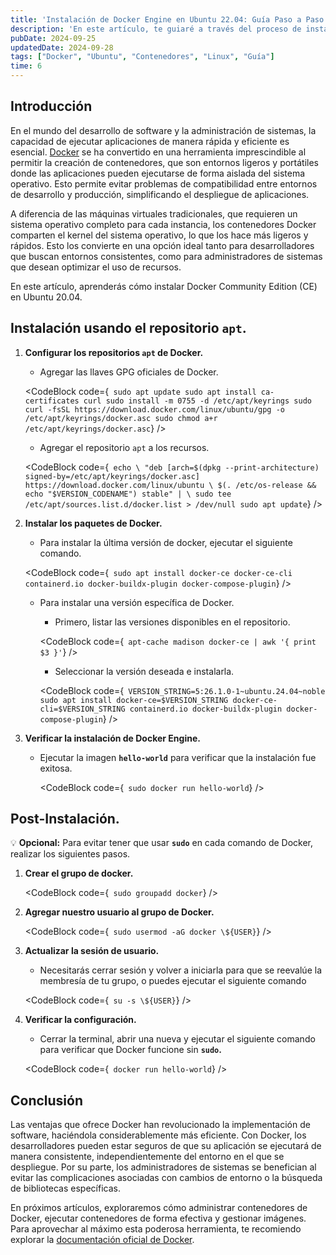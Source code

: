 ```yaml
---
title: 'Instalación de Docker Engine en Ubuntu 22.04: Guía Paso a Paso'
description: 'En este artículo, te guiaré a través del proceso de instalación de Docker Engine en Ubuntu 20.04. Aprenderás desde los conceptos básicos de qué es Docker y cómo funciona, hasta los pasos detallados para poner en marcha tu entorno de contenedores. ¡Prepárate para comenzar tu aventura con Docker!'
pubDate: 2024-09-25
updatedDate: 2024-09-28
tags: ["Docker", "Ubuntu", "Contenedores", "Linux", "Guía"]
time: 6
---
```


## Introducción

En el mundo del desarrollo de software y la administración de sistemas, la capacidad de ejecutar aplicaciones de manera rápida y eficiente es esencial. <a target="_blank" href="https://www.docker.com" class="referencias">Docker</a> se ha convertido en una herramienta imprescindible al permitir la creación de contenedores, que son entornos ligeros y portátiles donde las aplicaciones pueden ejecutarse de forma aislada del sistema operativo. Esto permite evitar problemas de compatibilidad entre entornos de desarrollo y producción, simplificando el despliegue de aplicaciones.

A diferencia de las máquinas virtuales tradicionales, que requieren un sistema operativo completo para cada instancia, los contenedores Docker comparten el kernel del sistema operativo, lo que los hace más ligeros y rápidos. Esto los convierte en una opción ideal tanto para desarrolladores que buscan entornos consistentes, como para administradores de sistemas que desean optimizar el uso de recursos.

En este artículo, aprenderás cómo instalar Docker Community Edition (CE) en Ubuntu 20.04.


## Instalación usando el repositorio `apt`.

1. **Configurar los repositorios `apt` de Docker.**
    - Agregar las llaves GPG oficiales de Docker.  

    <CodeBlock code={`
    sudo apt update
    sudo apt install ca-certificates curl
    sudo install -m 0755 -d /etc/apt/keyrings
    sudo curl -fsSL https://download.docker.com/linux/ubuntu/gpg -o /etc/apt/keyrings/docker.asc
    sudo chmod a+r /etc/apt/keyrings/docker.asc`} 
    />

    - Agregar el repositorio `apt` a los recursos.  
    
    <CodeBlock code={`
    echo \
    "deb [arch=$(dpkg --print-architecture) signed-by=/etc/apt/keyrings/docker.asc] https://download.docker.com/linux/ubuntu \
    $(. /etc/os-release && echo "$VERSION_CODENAME") stable" | \
    sudo tee /etc/apt/sources.list.d/docker.list > /dev/null
    sudo apt update`} 
    />

    
2. **Instalar los paquetes de Docker.**
    - Para instalar la última versión de docker, ejecutar el siguiente comando.  

    <CodeBlock code={`
    sudo apt install docker-ce docker-ce-cli containerd.io docker-buildx-plugin docker-compose-plugin`} />

    - Para instalar una versión específica de Docker.
        - Primero, listar las versiones disponibles en el repositorio.
        
        <CodeBlock code={`
        apt-cache madison docker-ce | awk '{ print $3 }'`} />
        
        - Seleccionar la versión deseada e instalarla.

        <CodeBlock code={`
        VERSION_STRING=5:26.1.0-1~ubuntu.24.04~noble
        sudo apt install docker-ce=$VERSION_STRING docker-ce-cli=$VERSION_STRING containerd.io docker-buildx-plugin docker-compose-plugin`} />
        
3. **Verificar la instalación de Docker Engine.**
    - Ejecutar la imagen **`hello-world`** para verificar que la instalación fue exitosa.
        
        <CodeBlock code={`
        sudo docker run hello-world`} />
        

## Post-Instalación.

💡 **Opcional:** Para evitar tener que usar **`sudo`** en cada comando de Docker, realizar los siguientes pasos.

1. **Crear el grupo de docker.**

    <CodeBlock code={`
    sudo groupadd docker`} />
    
2. **Agregar nuestro usuario al grupo de Docker.**
    
    <CodeBlock code={`
    sudo usermod -aG docker \${USER}`} />
    
3. **Actualizar la sesión de usuario.**
    - Necesitarás cerrar sesión y volver a iniciarla para que se reevalúe la membresía de tu grupo, o puedes ejecutar el siguiente comando

    <CodeBlock code={`
    su -s \${USER}`} />
        
4. **Verificar la configuración.**
    - Cerrar la terminal, abrir una nueva y ejecutar el siguiente comando para verificar que Docker funcione sin **`sudo`.**
    
    <CodeBlock code={`
    docker run hello-world`} />


## Conclusión

Las ventajas que ofrece Docker han revolucionado la implementación de software, haciéndola considerablemente más eficiente. Con Docker, los desarrolladores pueden estar seguros de que su aplicación se ejecutará de manera consistente, independientemente del entorno en el que se despliegue. Por su parte, los administradores de sistemas se benefician al evitar las complicaciones asociadas con cambios de entorno o la búsqueda de bibliotecas específicas.

En próximos artículos, exploraremos cómo administrar contenedores de Docker, ejecutar contenedores de forma efectiva y gestionar imágenes. Para aprovechar al máximo esta poderosa herramienta, te recomiendo  explorar la <a target="_blank" href="https://docs.docker.com/" class="referencias">documentación oficial de Docker</a>.